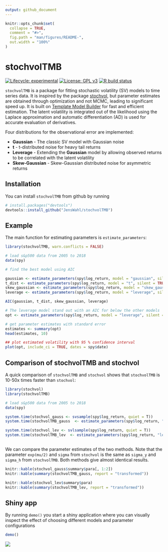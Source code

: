 ```yaml
---
output: github_document
---
```


<!-- README.md is generated from README.Rmd. Please edit that file -->

```r
knitr::opts_chunk$set(
  collapse = TRUE,
  comment = "#>",
  fig.path = "man/figures/README-",
  out.width = "100%"
)
```

# stochvolTMB

<!-- badges: start -->
[![Lifecycle: experimental](https://img.shields.io/badge/lifecycle-experimental-orange.svg)](https://www.tidyverse.org/lifecycle/#experimental)
[![License: GPL v3](https://img.shields.io/badge/License-GPLv3-blue.svg)](https://www.gnu.org/licenses/gpl-3.0)
[![R build status](https://github.com/JensWahl/stochvolTMB/workflows/R-CMD-check/badge.svg)](https://github.com/JensWahl/stochvolTMB/actions)
<!-- badges: end -->

`stochvolTMB` is a package for fitting stochastic volatility (SV) models to time series data. It is inspired by the package [stochvol](https://github.com/gregorkastner/stochvol), but parameter estimates are obtained through optimization and not MCMC, leading to significant speed up. It is built on [Template Model Builder](https://github.com/kaskr/adcomp) for fast and efficient estimation. The latent volatility is integrated out of the likelihood using the Laplace approximation and automatic differentiation (AD) is used for accurate evaluation of derivatives. 

Four distributions for the observational error are implemented: 

* **Gaussian** - The classic SV model with Gaussian noise 
* **t** - t-distributed noise for heavy tail returns 
* **Leverage** -  Extending the **Gaussian** model by allowing observed returns to be correlated with the latent volatility
* **Skew-Gaussian** - Skew-Gaussian distributed noise for asymmetric returns


## Installation

You can install `stochvolTMB` from github by running 

``` r
# install.packages("devtools")
devtools::install_github("JensWahl/stochvolTMB")
```


## Example

The main function for estimating parameters is `estimate_parameters`:

```r
library(stochvolTMB, warn.conflicts = FALSE)

# load s&p500 data from 2005 to 2018
data(spy)

# find the best model using AIC 

gaussian <- estimate_parameters(spy$log_return, model = "gaussian", silent = TRUE)
t_dist <- estimate_parameters(spy$log_return, model = "t", silent = TRUE)
skew_gaussian <- estimate_parameters(spy$log_return, model = "skew_gaussian", silent = TRUE)
leverage <- estimate_parameters(spy$log_return, model = "leverage", silent = TRUE)

AIC(gaussian, t_dist, skew_gaussian, leverage)

# The leverage model stand out with an AIC for below the other models
opt <- estimate_parameters(spy$log_return, model = "leverage", silent = TRUE)

# get parameter estimates with standard error
estimates <- summary(opt)
head(estimates, 10)

## plot estimated volatility with 95 % confidence interval
plot(opt, include_ci = TRUE, dates = spy$date)
```

## Comparison of stochvolTMB and stochvol

A quick comparison of `stochvolTMB` and `stochvol` shows that `stochvolTMB` is 10-50x times faster than `stochvol`: 

```r
library(stochvol)
library(stochvolTMB)

# load s&p500 data from 2005 to 2018
data(spy)

system.time(stochvol_gauss <- svsample(spy$log_return, quiet = T))
system.time(stochvolTMB_gauss  <- estimate_parameters(spy$log_return, "gaussian", silent = TRUE))

system.time(stochvol_lev <- svlsample(spy$log_return, quiet = T))
system.time(stochvolTMB_lev  <- estimate_parameters(spy$log_return, "leverage", silent = TRUE))
   
```

We can compare the parameter estimates of the two methods. Note that the parameter `exp(mu/2)` and `sigma` from `stochvol` is the same as `sigma_y` and `sigma_h` from `stochvolTMB`. Both methods give almost identical results. 


```r

knitr::kable(stochvol_gauss$summary$para[, 1:2])
knitr::kable(summary(stochvolTMB_gauss, report = "transformed"))

knitr::kable(stochvol_lev$summary$para)
knitr::kable(summary(stochvolTMB_lev, report = "transformed"))

```


## Shiny app 

By running `demo()` you start a shiny application where you can visually inspect the effect of choosing different models and parameter configurations 

```r
demo()
```

![](man/figures/shinyApp.png)
